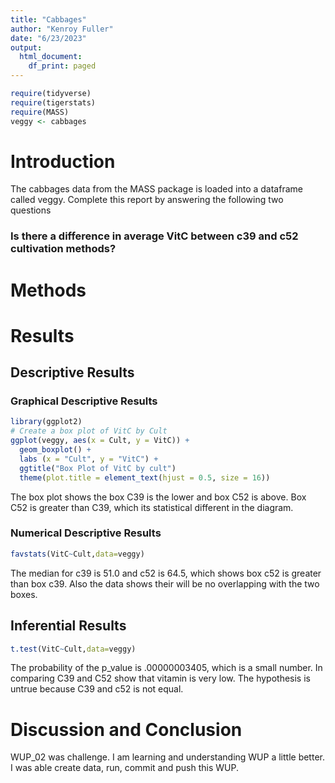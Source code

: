 ```yaml
---
title: "Cabbages"
author: "Kenroy Fuller"
date: "6/23/2023"
output:
  html_document:
    df_print: paged
---
```


```r
require(tidyverse)
require(tigerstats)
require(MASS)
veggy <- cabbages
```

# Introduction

<!--In this section you explain what you are trying to show.  Where did the data come from?  What is the research or other question you are trying to answer?!-->
 The cabbages data from the MASS package is loaded into a dataframe called veggy. Complete this report by answering the following two questions  
 
### Is there a difference in average VitC between c39 and c52 cultivation methods?  

# Methods

<!--Decide on your methods:  use "variable analysis" or other appropriate descriptors.  Make sure to choose at least one graphical method and at least one numerical method.!-->

# Results

<!--Divide this section into two sub-sections:  One for your descriptive  results and one for your inferential results.!-->

## Descriptive Results

### Graphical Descriptive Results

<!--Graphical results here.  Make sure to show your code.  Provide appropriate labels for axes, giving units if possible, and provide a good title for the graph, too.  Use the graphical results to describe the patterns if any that exist in the data as focused toward the research question!-->

```r
library(ggplot2)
# Create a box plot of VitC by Cult
ggplot(veggy, aes(x = Cult, y = VitC)) + 
  geom_boxplot() +
  labs (x = "Cult", y = "VitC") + 
  ggtitle("Box Plot of VitC by cult")
  theme(plot.title = element_text(hjust = 0.5, size = 16))
```


The box plot shows the box C39 is the lower and box C52 is above. Box C52 is greater than C39, which its statistical different in the diagram. 

### Numerical Descriptive Results

<!--Numerical results go here. Use the numerical results to describe the patterns if any that exist in the data as focused toward the research question!-->


<!--Numerical results go here. Use the numerical results to describe the patterns if any that exist in the data as focused toward the research question!-->

```r
favstats(VitC~Cult,data=veggy)
```

The median for c39 is 51.0 and c52 is 64.5, which shows box c52 is greater than box c39. Also the data shows their will be no overlapping with the two boxes. 


## Inferential Results

<!--State hypothesis clearly.  Make sure your discussion of the inferential test covers all the aspects that the test output produces, such as test statistic, p-value etc.  Make a decision about the null hypothesis, explain the assumptions on which the selected test/procedure was based, and why the chosen procedure satisfys the assumptions and is appropriate to answer the research question!-->

```r
t.test(VitC~Cult,data=veggy)
```

The probability of the p_value is .00000003405, which is a small number. In comparing C39 and C52 show that vitamin is very low. The hypothesis is untrue because C39 and c52 is not equal.

# Discussion and Conclusion

<!--Discussion and conclusion here.  If you found a relationship be sure to consider whether the relationship occurs because one of the variavbles causes the other, or whether they perhasps are tarelated for some other reason.  Watch the chapter 6 videos from the GeorgeTown videos collection.!-->

WUP_02 was challenge. I am learning and understanding WUP a little better. I was able create data, run, commit and push this WUP.
